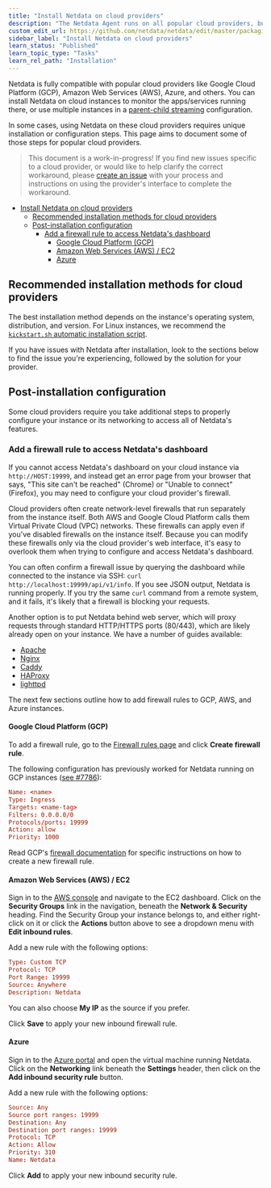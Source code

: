 ```yaml
---
title: "Install Netdata on cloud providers"
description: "The Netdata Agent runs on all popular cloud providers, but often requires additional steps and configuration for full functionality."
custom_edit_url: https://github.com/netdata/netdata/edit/master/packaging/installer/methods/cloud-providers.md
sidebar_label: "Install Netdata on cloud providers"
learn_status: "Published"
learn_topic_type: "Tasks"
learn_rel_path: "Installation"
---
```



Netdata is fully compatible with popular cloud providers like Google Cloud Platform (GCP), Amazon Web Services (AWS),
Azure, and others. You can install Netdata on cloud instances to monitor the apps/services running there, or use
multiple instances in a [parent-child streaming](/docs/nightly/configuration/streaming-and-replication) configuration.

In some cases, using Netdata on these cloud providers requires unique installation or configuration steps. This page
aims to document some of those steps for popular cloud providers.

> This document is a work-in-progress! If you find new issues specific to a cloud provider, or would like to help
> clarify the correct workaround, please [create an
> issue](https://github.com/netdata/netdata/issues/new?labels=feature+request,+needs+triage&template=feature_request)
> with your process and instructions on using the provider's interface to complete the workaround.

- [Install Netdata on cloud providers](#install-netdata-on-cloud-providers)
  - [Recommended installation methods for cloud providers](#recommended-installation-methods-for-cloud-providers)
  - [Post-installation configuration](#post-installation-configuration)
    - [Add a firewall rule to access Netdata's dashboard](#add-a-firewall-rule-to-access-netdatas-dashboard)
      - [Google Cloud Platform (GCP)](#google-cloud-platform-gcp)
      - [Amazon Web Services (AWS) / EC2](#amazon-web-services-aws--ec2)
      - [Azure](#azure)

## Recommended installation methods for cloud providers

The best installation method depends on the instance's operating system, distribution, and version. For Linux instances,
we recommend the [`kickstart.sh` automatic installation script](/docs/nightly/installation/install-netdata-with-kickstart.sh).

If you have issues with Netdata after installation, look to the sections below to find the issue you're experiencing,
followed by the solution for your provider.

## Post-installation configuration

Some cloud providers require you take additional steps to properly configure your instance or its networking to access
all of Netdata's features.

### Add a firewall rule to access Netdata's dashboard

If you cannot access Netdata's dashboard on your cloud instance via `http://HOST:19999`, and instead get an error page
from your browser that says, "This site can't be reached" (Chrome) or "Unable to connect" (Firefox), you may need to
configure your cloud provider's firewall.

Cloud providers often create network-level firewalls that run separately from the instance itself. Both AWS and Google
Cloud Platform calls them Virtual Private Cloud (VPC) networks. These firewalls can apply even if you've disabled
firewalls on the instance itself. Because you can modify these firewalls only via the cloud provider's web interface,
it's easy to overlook them when trying to configure and access Netdata's dashboard.

You can often confirm a firewall issue by querying the dashboard while connected to the instance via SSH: `curl
http://localhost:19999/api/v1/info`. If you see JSON output, Netdata is running properly. If you try the same `curl`
command from a remote system, and it fails, it's likely that a firewall is blocking your requests.

Another option is to put Netdata behind web server, which will proxy requests through standard HTTP/HTTPS ports
(80/443), which are likely already open on your instance. We have a number of guides available:

-   [Apache](/docs/nightly/configuration/secure-your-nodes/netdata-via-apache-s-mod_proxy)
-   [Nginx](/docs/nightly/configuration/secure-your-nodes/running-netdata-behind-nginx)
-   [Caddy](/docs/nightly/configuration/secure-your-nodes/netdata-via-caddy)
-   [HAProxy](/docs/nightly/configuration/secure-your-nodes/netdata-via-haproxy)
-   [lighttpd](/docs/nightly/configuration/secure-your-nodes/netdata-via-lighttpd-v1.4.x)

The next few sections outline how to add firewall rules to GCP, AWS, and Azure instances.

#### Google Cloud Platform (GCP)

To add a firewall rule, go to the [Firewall rules page](https://console.cloud.google.com/networking/firewalls/list) and
click **Create firewall rule**.

The following configuration has previously worked for Netdata running on GCP instances
([see #7786](https://github.com/netdata/netdata/issues/7786)):

```conf
Name: <name>
Type: Ingress
Targets: <name-tag>
Filters: 0.0.0.0/0
Protocols/ports: 19999
Action: allow
Priority: 1000
```

Read GCP's [firewall documentation](https://cloud.google.com/vpc/docs/using-firewalls) for specific instructions on how
to create a new firewall rule.

#### Amazon Web Services (AWS) / EC2

Sign in to the [AWS console](https://console.aws.amazon.com/) and navigate to the EC2 dashboard. Click on the **Security
Groups** link in the navigation, beneath the **Network & Security** heading. Find the Security Group your instance
belongs to, and either right-click on it or click the **Actions** button above to see a dropdown menu with **Edit
inbound rules**.

Add a new rule with the following options:

```conf
Type: Custom TCP
Protocol: TCP
Port Range: 19999
Source: Anywhere
Description: Netdata
```

You can also choose **My IP** as the source if you prefer.

Click **Save** to apply your new inbound firewall rule.

#### Azure

Sign in to the [Azure portal](https://portal.azure.com) and open the virtual machine running Netdata. Click on the
**Networking** link beneath the **Settings** header, then click on the **Add inbound security rule** button.

Add a new rule with the following options:

```conf
Source: Any
Source port ranges: 19999
Destination: Any
Destination port ranges: 19999
Protocol: TCP
Action: Allow
Priority: 310
Name: Netdata
```

Click **Add** to apply your new inbound security rule.


